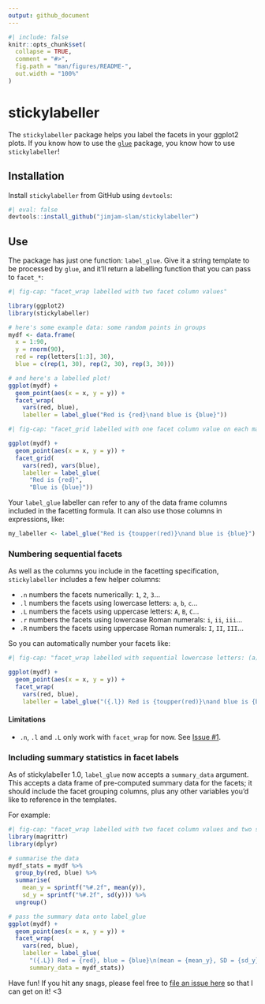 ```yaml
---
output: github_document
---
```


<!-- README.md is generated from README.rmd. Please edit that file -->

```r
#| include: false
knitr::opts_chunk$set(
  collapse = TRUE,
  comment = "#>",
  fig.path = "man/figures/README-",
  out.width = "100%"
)
```

# stickylabeller

The `stickylabeller` package helps you label the facets in your ggplot2 plots. If you know how to use the [`glue`](https://cran.r-project.org/web/packages/glue/index.html) package, you know how to use `stickylabeller`!

## Installation

Install `stickylabeller` from GitHub using `devtools`:

```r
#| eval: false
devtools::install_github("jimjam-slam/stickylabeller")
```

## Use

The package has just one function: `label_glue`. Give it a string template to be processed by `glue`, and it'll return a labelling function that you can pass to `facet_*`:

```r
#| fig-cap: "facet_wrap labelled with two facet column values"

library(ggplot2)
library(stickylabeller)

# here's some example data: some random points in groups
mydf <- data.frame(
  x = 1:90,
  y = rnorm(90),
  red = rep(letters[1:3], 30),
  blue = c(rep(1, 30), rep(2, 30), rep(3, 30)))

# and here's a labelled plot!
ggplot(mydf) +
  geom_point(aes(x = x, y = y)) +
  facet_wrap(
    vars(red, blue),
    labeller = label_glue("Red is {red}\nand blue is {blue}"))
```

```r
#| fig-cap: "facet_grid labelled with one facet column value on each margin"

ggplot(mydf) +
  geom_point(aes(x = x, y = y)) +
  facet_grid(
    vars(red), vars(blue),
    labeller = label_glue(
      "Red is {red}",
      "Blue is {blue}"))
```

Your `label_glue` labeller can refer to any of the data frame columns included in the facetting formula. It can also use those columns in expressions, like:

```r
my_labeller <- label_glue("Red is {toupper(red)}\nand blue is {blue}")
```

### Numbering sequential facets

As well as the columns you include in the facetting specification, `stickylabeller` includes a few helper columns:

- `.n` numbers the facets numerically: `1`, `2`, `3`...
- `.l` numbers the facets using lowercase letters: `a`, `b`, `c`...
- `.L` numbers the facets using uppercase letters: `A`, `B`, `C`...
- `.r` numbers the facets using lowercase Roman numerals: `i`, `ii`, `iii`...
- `.R` numbers the facets using uppercase Roman numerals: `I`, `II`, `III`...

So you can automatically number your facets like:

```r
#| fig-cap: "facet_wrap labelled with sequential lowercase letters: (a), (b), (c) and so on"

ggplot(mydf) +
  geom_point(aes(x = x, y = y)) +
  facet_wrap(
    vars(red, blue),
    labeller = label_glue("({.l}) Red is {toupper(red)}\nand blue is {blue}"))
```

#### Limitations

* `.n`, `.l` and `.L` only work with `facet_wrap` for now. See [Issue #1](https://github.com/jimjam-slam/stickylabeller/issues/1).

### Including summary statistics in facet labels

As of stickylabeller 1.0, `label_glue` now accepts a `summary_data` argument. This accepts a data frame of pre-computed summary data for the facets; it should include the facet grouping columns, plus any other variables you'd like to reference in the templates.

For example:

```r
#| fig-cap: "facet_wrap labelled with two facet column values and two summary statistics, each numbered (a), (b), (c) and so on"
library(magrittr)
library(dplyr)

# summarise the data
mydf_stats = mydf %>%
  group_by(red, blue) %>%
  summarise(
    mean_y = sprintf("%#.2f", mean(y)),
    sd_y = sprintf("%#.2f", sd(y))) %>%
  ungroup()

# pass the summary data onto label_glue
ggplot(mydf) +
  geom_point(aes(x = x, y = y)) +
  facet_wrap(
    vars(red, blue),
    labeller = label_glue(
      "({.L}) Red = {red}, blue = {blue}\n(mean = {mean_y}, SD = {sd_y})",
      summary_data = mydf_stats))

```

Have fun! If you hit any snags, please feel free to [file an issue here](https://github.com/jimjam-slam/stickylabeller/issues) so that I can get on it! <3
